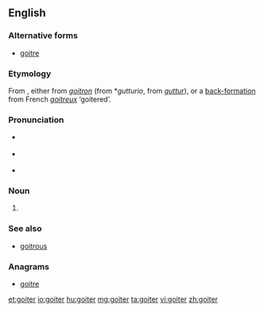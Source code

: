 ==English==

===Alternative forms===
* [[goitre]]

===Etymology===
From {{etyl|fr|en}}, either from {{etyl|fro|en}} ''[[goitron]]'' (from {{etyl|VL.|en}} *''gutturio'', from {{etyl|la|en}} ''[[guttur]]''), or a [[appendix:Glossary#back-formation|back-formation]] from French ''[[goitreux]]'' ‘goitered’.

===Pronunciation===
* {{a|UK}} {{IPA|/ˈɡɔɪtə/}}
* {{a|US}} {{IPA|/ˈɡɔɪtɚ/}}
* {{rhymes|ɔɪtə(ɹ)}}

===Noun===
{{en-noun}}

# {{alternative spelling of|goitre}}

===See also===
* [[goitrous]]

===Anagrams===
* [[goitre#English|goitre]]

[[et:goiter]]
[[io:goiter]]
[[hu:goiter]]
[[mg:goiter]]
[[ta:goiter]]
[[vi:goiter]]
[[zh:goiter]]